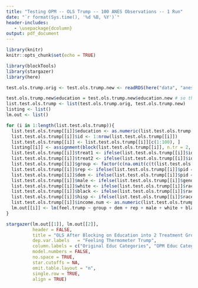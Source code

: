 ```yaml
---
title: "Testing OPM -- OLS Trump -- 100 ANES Observations -- 1 Run"
date: "`r format(Sys.time(), '%d %B, %Y')`"
header-includes:
   - \usepackage{dcolumn}
output: pdf_document
---
```


```r
library(knitr)
knitr::opts_chunk$set(echo = TRUE)
```

```r
library(blockTools)
library(stargazer)
library(here)

test.ols.trump.orig <- test.ols.trump.new <- readRDS(here("data", "anes_education.rds")) 

test.ols.trump.new$education = test.ols.trump.new$education.new # so that I can run the rest of the code easily in a loop
list.test.ols.trump <- list(test.ols.trump.orig, test.ols.trump.new)
listing <- list()
lm.out <- list()

for (i in 1:length(list.test.ols.trump)){
  list.test.ols.trump[[i]]$education <- as.numeric(list.test.ols.trump[[i]]$education)
  list.test.ols.trump[[i]]$id <- 1:nrow(list.test.ols.trump[[i]])
  list.test.ols.trump[[i]] <- list.test.ols.trump[[i]][c(1:100), ]
  listing[[i]] <- assignment(block(list.test.ols.trump[[i]], n.tr = 2, id.vars = c("id"), block.vars = c("education")), seed = 123)
  list.test.ols.trump[[i]]$treat1 <- ifelse(list.test.ols.trump[[i]]$id %in% which(list.test.ols.trump[[i]]$id %in% unname(listing[[i]]$assg[[1]][,1])), "treat1", NA)
  list.test.ols.trump[[i]]$treat2 <- ifelse(list.test.ols.trump[[i]]$id %in% which(list.test.ols.trump[[i]]$id %in% unname(listing[[i]]$assg[[1]][,2])), "treat2", NA)
  list.test.ols.trump[[i]]$group <- factor(c(na.omit(c(t(list.test.ols.trump[[i]][,c("treat1", "treat2")])))))
  list.test.ols.trump[[i]]$rep <- ifelse(list.test.ols.trump[[i]]$pid == "Republican", 1, 0)
  list.test.ols.trump[[i]]$dem <- ifelse(list.test.ols.trump[[i]]$pid == "Democrat", 1, 0)
  list.test.ols.trump[[i]]$male <- ifelse(list.test.ols.trump[[i]]$gender == "Male", 1, 0)
  list.test.ols.trump[[i]]$white <- ifelse(list.test.ols.trump[[i]]$race == "White", 1, 0)
  list.test.ols.trump[[i]]$black <- ifelse(list.test.ols.trump[[i]]$race == "African-American", 1, 0)
  list.test.ols.trump[[i]]$hisp <- ifelse(list.test.ols.trump[[i]]$race == "Hispanic", 1, 0)
  list.test.ols.trump[[i]]$income.num <- as.numeric(list.test.ols.trump[[i]]$income)
  lm.out[[i]] <- lm(feel.trump ~ group + dem + rep + male + white + black + hisp + income.num + age, data = list.test.ols.trump[[i]])
}

```

```r
stargazer(lm.out[[1]], lm.out[[2]], 
          header = FALSE,
          title = "OLS After Blocking on Education into 2 Treatment Groups",
          dep.var.labels   = "Feeling Thermometer Trump",
          column.labels = c("Original Educ Categories", "OPM Educ Categories"),
          model.numbers = FALSE,
          no.space = TRUE,
          star.cutoffs = NA,
          omit.table.layout = "n",
          single.row = TRUE,
          align = TRUE)
```


